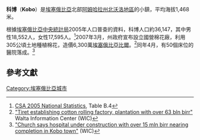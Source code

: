 {{Coord|12|9|N|39|38|E|display=title}}
{{Infobox Settlement
|official_name          = 科博
|other_name             = Kobo
|native_name            =  <!-- for cities whose native name is not in English -->
|nickname               = 
|settlement_type        = 
|motto                  = 
|image_skyline          = 
|imagesize              = 
|image_caption          = 
|image_flag             = 
|flag_size              =
|image_seal             = 
|seal_size              =
|image_shield           = 
|shield_size            =
|city_logo              =
|citylogo_size          =
|image_map              =
|mapsize                = 
|map_caption            = 
|image_map1             = 
|mapsize1               = 
|map_caption1           = 
|image_dot_map          =
|dot_mapsize            =
|dot_map_caption        =
|dot_x =  |dot_y =
|pushpin_map            = 
|pushpin_label_position = <!-- the position of the pushpin label: left, right, top, bottom, none -->
|pushpin_map_caption    = 
|pushpin_mapsize        =
|subdivision_type       = 國家
|subdivision_name       = {{flagcountry|Ethiopia}}
|subdivision_type1      = 州
|subdivision_name1      = [[阿姆哈拉州|阿姆哈拉州]]
|subdivision_type2      = 地區
|subdivision_name2      = [[北沃洛地區|北沃洛地區]]
|subdivision_type3      = 
|subdivision_name3      = 
|subdivision_type4      = 
|subdivision_name4      = 
|government_footnotes   =
|government_type        =
|leader_title           = 
|leader_name            = 
|leader_title1          =  <!-- for places with, say, both a mayor and a city manager -->
|leader_name1           =
|leader_title2          =
|leader_name2           =
|leader_title3          =
|leader_name3           =
|leader_title4          =
|leader_name4           =
|established_title      =  
|established_date       = 
|established_title2     =  <!-- Incorporated (town) -->
|established_date2      = 
|established_title3     =  <!-- Incorporated (city) -->
|established_date3      = 
|area_magnitude         = 
|unit_pref                = <!--Enter: Imperial, if Imperial (metric) is desired-->
|area_footnotes           =
|area_total_km2           = <!-- ALL fields dealing with a measurements are subject to automatic unit conversion-->
|area_land_km2            = <!--See table @ Template:Infobox Settlement for details on automatic unit conversion-->
|area_water_km2           = 
|area_total_sq_mi         = 
|area_land_sq_mi          = 
|area_water_sq_mi         = 
|area_water_percent       = 
|area_urban_km2           = 
|area_urban_sq_mi         = 
|area_metro_km2           = 
|area_metro_sq_mi         = 
|population_as_of               = 2005
|population_footnotes           = 
|population_note                = 
|population_total               = 36,147
|population_density_km2         = 
|population_density_sq_mi       = 
|population_metro               =
|population_density_metro_km2   =
|population_density_metro_sq_mi =
|population_urban               = 
|population_density_urban_km2   =
|population_density_urban_sq_mi =
|population_blank1_title        =
|population_blank1              =
|population_density_blank1_km2 =   
|population_density_blank1_sq_mi = 
|timezone               = [[東非時間|東非時間]]
|utc_offset             = +3
|timezone_DST           = 
|utc_offset_DST         = 
|latd=12 |latm=9 |latNS=N
|longd=39 |longm=38 |longEW=E
|elevation_footnotes    =  <!--for references: use <ref> </ref> tags-->
|elevation_m            = 1468
|elevation_ft           = 
|postal_code_type       =  <!-- enter ZIP code, Postcode, Post code, Postal code... -->
|postal_code            =
|area_code              =
|blank_name             =
|blank_info             =
|blank1_name            =
|blank1_info            =
|website                = 
|footnotes              = 
}} 

'''科博'''（'''Kobo'''）是[[埃塞俄比亞|埃塞俄比亞]]北部[[阿姆哈拉州|阿姆哈拉州]][[北沃洛地區|北沃洛地區]]的小鎮，平均海拔1,468米。

根據[[埃塞俄比亞中央統計局|埃塞俄比亞中央統計局]]2005年人口普查的資料，科博人口約36,147，其中男性18,552人，女性17,595人。<ref>[http://www.csa.gov.et/text_files/2005_national_statistics.htm CSA 2005 National Statistics], Table B.4</ref>2007年3月，州政府宣布設立國營棉花廠，利用305公頃土地種植棉花，造價6,300萬[[埃塞俄比亞比爾|埃塞俄比亞比爾]]。<ref>[http://www.waltainfo.com/EnNews/2007/Mar/26Mar2007/26566.htm "Tiret establishing cotton rolling factory, plantation with over 63 bln birr"] Walta Information Center (WIC)</ref>同年4月，有50個床位的醫院落成。<ref>[http://www.waltainfo.com/EnNews/2007/Apr/06Apr2007/27149.htm  "Church says hospital under construction with over 15 mln birr nearing completion in Kobo town"] (WIC)</ref>

==參考文獻==
{{reflist}}

[[Category:埃塞俄比亞城市|Category:埃塞俄比亞城市]]